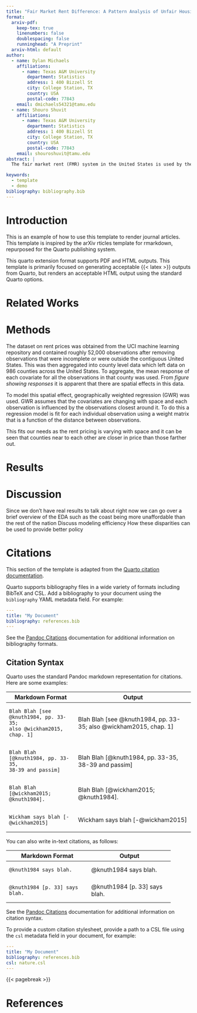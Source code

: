 ```yaml
---
title: "Fair Market Rent Difference: A Pattern Analysis of Unfair Housing Prices"
format:
  arxiv-pdf:
    keep-tex: true  
    linenumbers: false
    doublespacing: false
    runninghead: "A Preprint"
  arxiv-html: default
author:
  - name: Dylan Michaels
    affiliations:
      - name: Texas A&M University 
        department: Statistics
        address: 1 400 Bizzell St
        city: College Station, TX
        country: USA
        postal-code: 77843
    email: dmichaels54321@tamu.edu
  - name: Shouro Shuvit
    affiliations:
      - name: Texas A&M University
        department: Statistics
        address: 1 400 Bizzell St
        city: College Station, TX
        country: USA
        postal-code: 77843
    email: shouroshuvit@tamu.edu
abstract: |
  The fair market rent (FMR) system in the United States is used by the Department of Housing to ascertain what housing should cost in any given county based on economic factors, however reality often does not reflect this estimate as other factors push the cost of housing higher. Fair Market Rent Difference is an analysis technique that leverages Random Forests in order to find where in the United States there is a large difference between the FMR and the actual market rent. With Random Forests, we are able to accurately create a predictive field that shows these disparities and what areas they are formed in. The analysis will allow for a broad overlook of how housing unaffordability fluctuates with respect to space when it is compared to a price point that is based on the economic data of the county. This analysis can be a baseline for future research into market conditions that drive regions of the US to have tighter housing demands than expected by the government to then enact policy for housing affordability in unsuspecting places.

keywords: 
  - template
  - demo
bibliography: bibliography.bib  
---
```


# Introduction {#sec-intro}

This is an example of how to use this template to render journal articles. This template is inspired by the arXiv rticles template for rmarkdown, repurposed for the Quarto publishing system.

This quarto extension format supports PDF and HTML outputs. This template is primarily focused on generating acceptable {{< latex >}} outputs from Quarto, but renders an acceptable HTML output using the standard Quarto options.

# Related Works

# Methods
The dataset on rent prices was obtained from the UCI machine learning repository and contained roughly 52,000 observations after removing observations that were incomplete or were outside the contiguous United States. This was then aggregated into county level data which left data on 986 counties across the United States. To aggregate, the mean response of each covariate for all the observations in that county was used. From *figure showing responses* it is apparent that there are spatial effects in this data. 

To model this spatial effect, geographically weighted regression (GWR) was used. GWR assumes that the covariates are changing with space and each observation is influenced by the observations closest around it. To do this a regression model is fit for each individual observation using a weight matrix that is a function of the distance between observations. 

This fits our needs as the rent pricing is varying with space and it can be seen that counties near to each other are closer in price than those farther out. 

# Results

# Discussion
Since we don’t have real results to talk about right now we can go over a brief overview of the EDA such as the coast being more unaffordable than the rest of the nation 
Discuss modeling efficiency 
How these disparities can be used to provide better policy



# Citations

This section of the template is adapted from the [Quarto citation documentation](https://quarto.org/docs/authoring/footnotes-and-citations.html).

Quarto supports bibliography files in a wide variety of formats including BibTeX and CSL. Add a bibliography to your document using the `bibliography` YAML metadata field. For example:

``` yaml
---
title: "My Document"
bibliography: references.bib
---
```

See the [Pandoc Citations](https://pandoc.org/MANUAL.html#citations) documentation for additional information on bibliography formats.

## Citation Syntax {#sec-citations}

Quarto uses the standard Pandoc markdown representation for citations. Here are some examples:

+---------------------------------------+-------------------------------------------------------------------+
| Markdown Format                       | Output                                                            |
+=======================================+===================================================================+
| ```                                   | Blah Blah [see @knuth1984, pp. 33-35; also @wickham2015, chap. 1] |
| Blah Blah [see @knuth1984, pp. 33-35; |                                                                   |
| also @wickham2015, chap. 1]           |                                                                   |
| ```                                   |                                                                   |
+---------------------------------------+-------------------------------------------------------------------+
| ```                                   | Blah Blah [@knuth1984, pp. 33-35, 38-39 and passim]               |
| Blah Blah [@knuth1984, pp. 33-35,     |                                                                   |
| 38-39 and passim]                     |                                                                   |
| ```                                   |                                                                   |
+---------------------------------------+-------------------------------------------------------------------+
| ```                                   | Blah Blah [@wickham2015; @knuth1984].                             |
| Blah Blah [@wickham2015; @knuth1984]. |                                                                   |
| ```                                   |                                                                   |
+---------------------------------------+-------------------------------------------------------------------+
| ```                                   | Wickham says blah [-@wickham2015]                                 |
| Wickham says blah [-@wickham2015]     |                                                                   |
| ```                                   |                                                                   |
+---------------------------------------+-------------------------------------------------------------------+

You can also write in-text citations, as follows:

+-------------------------------+-------------------------------+
| Markdown Format               | Output                        |
+===============================+===============================+
| ```                           | @knuth1984 says blah.         |
| @knuth1984 says blah.         |                               |
| ```                           |                               |
+-------------------------------+-------------------------------+
| ```                           | @knuth1984 [p. 33] says blah. |
| @knuth1984 [p. 33] says blah. |                               |
| ```                           |                               |
+-------------------------------+-------------------------------+

See the [Pandoc Citations](https://pandoc.org/MANUAL.html#citations) documentation for additional information on citation syntax.

To provide a custom citation stylesheet, provide a path to a CSL file using the `csl` metadata field in your document, for example:

``` yaml
---
title: "My Document"
bibliography: references.bib
csl: nature.csl
---
```

{{< pagebreak >}}

# References {.unnumbered}

::: {#refs}
:::
